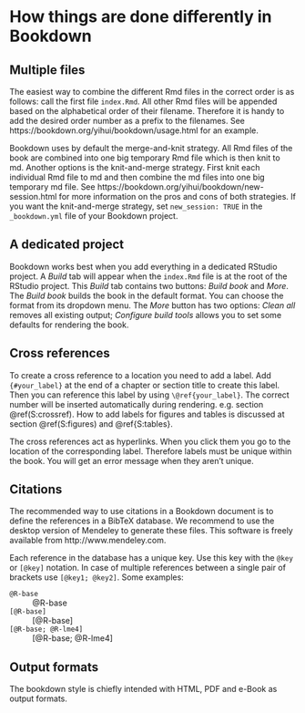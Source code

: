 # How things are done differently in Bookdown

## Multiple files

The easiest way to combine the different Rmd files in the correct order is as follows: call the first file `index.Rmd`. All other Rmd files will be appended based on the alphabetical order of their filename. Therefore it is handy to add the desired order number as a prefix to the filenames. See https://bookdown.org/yihui/bookdown/usage.html for an example.

Bookdown uses by default the merge-and-knit strategy. All Rmd files of the book are combined into one big temporary Rmd file which is then knit to md. Another options is the knit-and-merge strategy. First knit each individual Rmd file to md and then combine the md files into one big temporary md file. See https://bookdown.org/yihui/bookdown/new-session.html for more information on the pros and cons of both strategies. If you want the knit-and-merge strategy, set `new_session: TRUE` in the `_bookdown.yml` file of your Bookdown project.

## A dedicated project

Bookdown works best when you add everything in a dedicated RStudio project. A _Build_ tab will appear when the `index.Rmd` file is at the root of the RStudio project. This _Build_ tab contains two buttons: _Build book_ and _More_. The _Build book_ builds the book in the default format. You can choose the format from its dropdown menu. The _More_ button has two options: _Clean all_ removes all existing output; _Configure build tools_ allows you to set some defaults for rendering the book.

## Cross references {#S:crossref}

To create a cross reference to a location you need to add a label. Add `{#your_label}` at the end of a chapter or section title to create this label. Then you can reference this label by using `\@ref{your_label}`. The correct number will be inserted automatically during rendering. e.g. section \@ref(S:crossref). How to add labels for figures and tables is discussed at section \@ref(S:figures) and \@ref{S:tables}.

The cross references act as hyperlinks. When you click them you go to the location of the corresponding label. Therefore labels must be unique within the book. You will get an error message when they aren't unique.

## Citations

The recommended way to use citations in a Bookdown document is to define the references in a BibTeX database. We recommend to use the desktop version of Mendeley to generate these files. This software is freely available from http://www.mendeley.com.

Each reference in the database has a unique key. Use this key with the `@key` or `[@key]` notation. In case of multiple references between a single pair of brackets use `[@key1; @key2]`. Some examples:

`@R-base`
  ~ @R-base
  
`[@R-base]`
  ~ [@R-base]
  
`[@R-base; @R-lme4]`
  ~ [@R-base; @R-lme4]
  
## Output formats

The bookdown style is chiefly intended with HTML, PDF and e-Book as output formats. 
